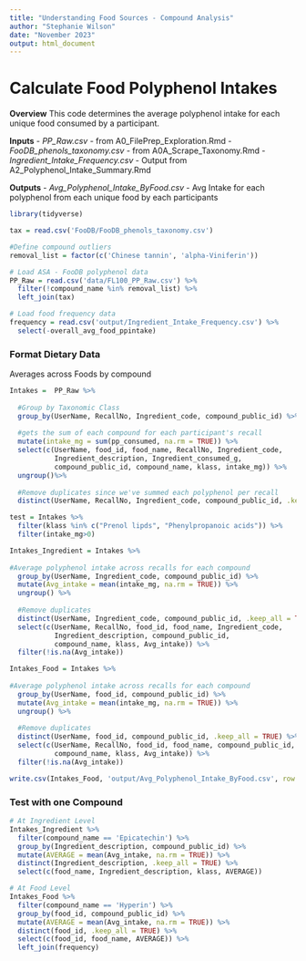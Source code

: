 ```yaml
---
title: "Understanding Food Sources - Compound Analysis"
author: "Stephanie Wilson"
date: "November 2023"
output: html_document
---
```


# Calculate Food Polyphenol Intakes

__Overview__
This code determines the average polyphenol intake for each unique food consumed by a participant.

__Inputs__
  - *PP_Raw.csv* - from A0_FilePrep_Exploration.Rmd
  - *FooDB_phenols_taxonomy.csv* - from A0A_Scrape_Taxonomy.Rmd
  - *Ingredient_Intake_Frequency.csv* - Output from A2_Polyphenol_Intake_Summary.Rmd
  
__Outputs__
  - *Avg_Polyphenol_Intake_ByFood.csv* - Avg Intake for each polyphenol from each unique food by each participants

```r
library(tidyverse)
```

```r
tax = read.csv('FooDB/FooDB_phenols_taxonomy.csv')

#Define compound outliers
removal_list = factor(c('Chinese tannin', 'alpha-Viniferin'))

# Load ASA - FooDB polyphenol data
PP_Raw = read.csv('data/FL100_PP_Raw.csv') %>%
  filter(!compound_name %in% removal_list) %>%
  left_join(tax) 

# Load food frequency data
frequency = read.csv('output/Ingredient_Intake_Frequency.csv') %>%
  select(-overall_avg_food_ppintake)
```



### Format Dietary Data

Averages across Foods by compound
```r
Intakes =  PP_Raw %>%
  
  #Group by Taxonomic Class
  group_by(UserName, RecallNo, Ingredient_code, compound_public_id) %>%
  
  #gets the sum of each compound for each participant's recall
  mutate(intake_mg = sum(pp_consumed, na.rm = TRUE)) %>% 
  select(c(UserName, food_id, food_name, RecallNo, Ingredient_code,
           Ingredient_description, Ingredient_consumed_g,
           compound_public_id, compound_name, klass, intake_mg)) %>%
  ungroup()%>%
  
  #Remove duplicates since we've summed each polyphenol per recall
  distinct(UserName, RecallNo, Ingredient_code, compound_public_id, .keep_all = TRUE)
```


```r
test = Intakes %>%
  filter(klass %in% c("Prenol lipds", "Phenylpropanoic acids")) %>%
  filter(intake_mg>0)
```


```r
Intakes_Ingredient = Intakes %>%
  
#Average polyphenol intake across recalls for each compound
  group_by(UserName, Ingredient_code, compound_public_id) %>%
  mutate(Avg_intake = mean(intake_mg, na.rm = TRUE)) %>%
  ungroup() %>%
  
  #Remove duplicates
  distinct(UserName, Ingredient_code, compound_public_id, .keep_all = TRUE) %>%
  select(c(UserName, RecallNo, food_id, food_name, Ingredient_code,
           Ingredient_description, compound_public_id,
           compound_name, klass, Avg_intake)) %>%
  filter(!is.na(Avg_intake))
```


```r
Intakes_Food = Intakes %>%
  
#Average polyphenol intake across recalls for each compound
  group_by(UserName, food_id, compound_public_id) %>%
  mutate(Avg_intake = mean(intake_mg, na.rm = TRUE)) %>%
  ungroup() %>%
  
  #Remove duplicates
  distinct(UserName, food_id, compound_public_id, .keep_all = TRUE) %>%
  select(c(UserName, RecallNo, food_id, food_name, compound_public_id,
           compound_name, klass, Avg_intake)) %>%
  filter(!is.na(Avg_intake))

write.csv(Intakes_Food, 'output/Avg_Polyphenol_Intake_ByFood.csv', row.names =FALSE)
```


### Test with one Compound
```r
# At Ingredient Level
Intakes_Ingredient %>%
  filter(compound_name == 'Epicatechin') %>%
  group_by(Ingredient_description, compound_public_id) %>%
  mutate(AVERAGE = mean(Avg_intake, na.rm = TRUE)) %>%
  distinct(Ingredient_description, .keep_all = TRUE) %>%
  select(c(food_name, Ingredient_description, klass, AVERAGE)) 

# At Food Level
Intakes_Food %>%
  filter(compound_name == 'Hyperin') %>%
  group_by(food_id, compound_public_id) %>%
  mutate(AVERAGE = mean(Avg_intake, na.rm = TRUE)) %>%
  distinct(food_id, .keep_all = TRUE) %>%
  select(c(food_id, food_name, AVERAGE)) %>%
  left_join(frequency)
```
